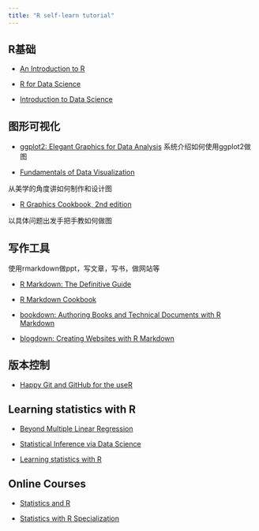 ```yaml
---
title: "R self-learn tutorial"
---
```


## R基础

-   [An Introduction to R](https://intro2r.com/)

-   [R for Data Science](https://r4ds.had.co.nz/)

-   [Introduction to Data Science](https://rafalab.github.io/dsbook/)

## 图形可视化

-   [ggplot2: Elegant Graphics for Data Analysis](https://ggplot2-book.org/) 系统介绍如何使用ggplot2做图

-   [Fundamentals of Data Visualization](https://clauswilke.com/dataviz/)

从美学的角度讲如何制作和设计图

-   [R Graphics Cookbook, 2nd edition](https://r-graphics.org/)

以具体问题出发手把手教如何做图

## 写作工具

使用rmarkdown做ppt，写文章，写书，做网站等

-   [R Markdown: The Definitive Guide](https://bookdown.org/yihui/rmarkdown/)

-   [R Markdown Cookbook](https://bookdown.org/yihui/rmarkdown-cookbook/)

-   [bookdown: Authoring Books and Technical Documents with R Markdown](https://bookdown.org/yihui/bookdown/)

-   [blogdown: Creating Websites with R Markdown](https://bookdown.org/yihui/blogdown/)

## 版本控制

-   [Happy Git and GitHub for the useR](https://happygitwithr.com/index.html)

## Learning statistics with R

-   [Beyond Multiple Linear Regression](https://bookdown.org/roback/bookdown-BeyondMLR/)

-   [Statistical Inference via Data Science](https://moderndive.com/)

-   [Learning statistics with R](https://learningstatisticswithr.com/book/)

## Online Courses

-   [Statistics and R](https://online-learning.harvard.edu/course/statistics-and-r?delta=0)

-   [Statistics with R Specialization](https://www.coursera.org/specializations/statistics#courses)
